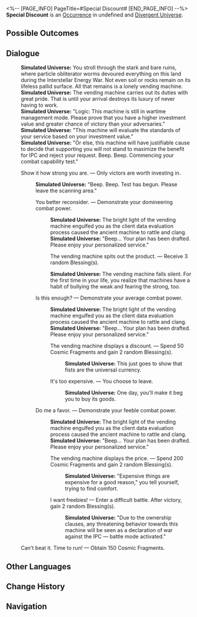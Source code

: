 <%-- [PAGE_INFO]
PageTitle=#Special Discount#
[END_PAGE_INFO] --%>
{{Stub}}
{{Simulated Universe Event Infobox
|id            = 22401
|title         = 
|image         = Occurrence Contest.png
|domains_su    = 
|domains_swarm = 
|domains_gng   = 
|domains_du    = Unknown
|domains_und   = 
|requirements  = 
|prev          = 
|next          = 
|characters    = 
|factions      = 
|order         = 
|order_du      = 106
}}
'''Special Discount''' is an [[Divergent Universe/Occurrence|Occurrence]] in undefined and [[Divergent Universe]].

==Possible Outcomes==
{{Possible Outcomes
|choice_1 = The vending machine displays a discount.
|result_1 = Spend 50 Cosmic Fragments and gain 2 random Blessing(s).

|choice_2 = It's too expensive.
|result_2 = You choose to leave.

|choice_3 = The vending machine displays the price.
|result_3 = Spend 200 Cosmic Fragments and gain 2 random Blessing(s).

|choice_4 = I want freebies!
|result_4 = Enter a difficult battle. After victory, gain 2 random Blessing(s).

|choice_5 = You better reconsider.
|result_5 = Demonstrate your domineering combat power.

|choice_6 = Is this enough?
|result_6 = Demonstrate your average combat power.

|choice_7 = Do me a favor.
|result_7 = Demonstrate your feeble combat power.

|choice_8 = The vending machine spits out the product.
|result_8 = Receive 3 random Blessing(s).

|choice_9 = Show it how strong you are.
|result_9 = Only victors are worth investing in.

|choice_10 = Can't beat it. Time to run!
|result_10 = Obtain 150 Cosmic Fragments.

}}
<!--
==Gameplay Notes==
* 
-->
==Dialogue==
{{Dialogue Start}}
:'''Simulated Universe:''' You stroll through the stark and bare ruins, where particle obliterator worms devoured everything on this land during the Interstellar Energy War. Not even soil or rocks remain on its lifeless pallid surface. All that remains is a lonely vending machine.
:'''Simulated Universe:''' The vending machine carries out its duties with great pride. That is until your arrival destroys its luxury of never having to work.
:'''Simulated Universe:''' "Logic: This machine is still in wartime management mode. Please prove that you have a higher investment value and greater chance of victory than your adversaries."
:'''Simulated Universe:''' "This machine will evaluate the standards of your service based on your investment value."
:'''Simulated Universe:''' "Or else, this machine will have justifiable cause to decide that supporting you will not stand to maximize the benefit for IPC and reject your request. Beep. Beep. Commencing your combat capability test."
:{{DIcon|Star}} Show it how strong you are. &mdash; Only victors are worth investing in.
::'''Simulated Universe:''' "Beep. Beep. Test has begun. Please leave the scanning area."
::{{DIcon|Star}} You better reconsider. &mdash; Demonstrate your domineering combat power.
:::'''Simulated Universe:''' The bright light of the vending machine engulfed you as the client data evaluation process caused the ancient machine to rattle and clang.
:::'''Simulated Universe:''' "Beep... Your plan has been drafted. Please enjoy your personalized service."
:::{{DIcon|Star}} The vending machine spits out the product. &mdash; Receive 3 random Blessing(s).
:::'''Simulated Universe:''' The vending machine falls silent. For the first time in your life, you realize that machines have a habit of bullying the weak and fearing the strong, too.
::{{DIcon|Star}} Is this enough? &mdash; Demonstrate your average combat power.
:::'''Simulated Universe:''' The bright light of the vending machine engulfed you as the client data evaluation process caused the ancient machine to rattle and clang.
:::'''Simulated Universe:''' "Beep... Your plan has been drafted. Please enjoy your personalized service."
:::{{DIcon|Star}} The vending machine displays a discount. &mdash; Spend 50 Cosmic Fragments and gain 2 random Blessing(s).
::::'''Simulated Universe:''' This just goes to show that fists are the universal currency.
:::{{DIcon|Star}} It's too expensive. &mdash; You choose to leave.
::::'''Simulated Universe:''' One day, you'll make it beg you to buy its goods.
::{{DIcon|Star}} Do me a favor. &mdash; Demonstrate your feeble combat power.
:::'''Simulated Universe:''' The bright light of the vending machine engulfed you as the client data evaluation process caused the ancient machine to rattle and clang.
:::'''Simulated Universe:''' "Beep... Your plan has been drafted. Please enjoy your personalized service."
:::{{DIcon|Star}} The vending machine displays the price. &mdash; Spend 200 Cosmic Fragments and gain 2 random Blessing(s).
::::'''Simulated Universe:''' "Expensive things are expensive for a good reason," you tell yourself, trying to find comfort.
:::{{DIcon|Star}} I want freebies! &mdash; Enter a difficult battle. After victory, gain 2 random Blessing(s).
::::'''Simulated Universe:''' "Due to the ownership clauses, any threatening behavior towards this machine will be seen as a declaration of war against the IPC &mdash; battle mode activated."
:{{DIcon|Star}} Can't beat it. Time to run! &mdash; Obtain 150 Cosmic Fragments.
{{Dialogue End}}

==Other Languages==
{{Other Languages
|en   = Special Discount
|zhs  = 特别优惠
|zht  = 特別優惠
|ja   = {{Rubi|特別割引|とくべつわりびき}}
|ko   = 특별 할인
|es   = Descuento especial
|fr   = Offre spéciale
|ru   = Особая скидка
|th   = ลดราคาพิเศษ
|vi   = Ưu Đãi Đặc Biệt
|de   = Sonderangebot
|id   = Diskon Spesial
|pt   = Desconto Especial
}}

==Change History==
{{Change History|2.5}}

==Navigation==
{{Occurrence Navbox}}